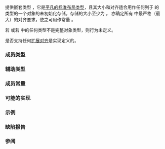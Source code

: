 {{cpp/title|aligned_union}}
{{cpp/meta/navbar}}
{{dcl begin}}
{{dcl header|type_traits}}
{{dcl|since=c++11|deprecated=c++23|1=
template&lt; std::size_t Len, class... Types &gt;
struct aligned_union;
}}
{{dcl end}}

提供嵌套类型 {{tt|type}}，它是[[cpp/named req/TrivialType|平凡的]][[cpp/named req/StandardLayoutType|标准布局类型]]，且其大小和对齐适合用作任何列于 {{tt|Types}} 的类型的一个对象的未初始化存储。存储的大小至少为 {{tt|Len}}。{{lc|std::aligned_union}} 亦确定所有 {{tt|Types}} 中最严格（最大）的对齐要求，使之可用作常量 {{tt|alignment_value}}。

若 {{c|1=sizeof...(Types) == 0}} 或若 {{tt|Types}} 中的任何类型不是完整对象类型，则行为未定义。

是否支持任何[[cpp/language/object#对齐|扩展对齐]]是实现定义的。

{{cpp/types/nospec}}

===成员类型===
{{dsc begin}}
{{dsc hitem|名称|定义}}
{{dsc|{{tt|type}}|适用于存储来自 {{tt|Types}} 的任何类型的平凡兼标准布局类型}}
{{dsc end}}

===辅助类型===
{{dcl begin}}
{{dcl|since=c++14|deprecated=c++23|1=
template&lt; std::size_t Len, class... Types &gt;
using aligned_union_t = typename aligned_union&lt;Len,Types...&gt;::type;
}}
{{dcl end}}

===成员常量===
{{dsc begin}}
{{dsc mem sconst|alignment_value|所有 {{tt|Types}} 的最严格对齐|nolink=true}}
{{dsc end}}

===可能的实现===
{{eq fun|1=
#include &lt;algorithm&gt;

template&lt;std::size_t Len, class... Types&gt;
struct aligned_union
{
    static constexpr std::size_t alignment_value = std::max({alignof(Types)...});

    struct type
    {
        alignas(alignment_value) char _s[std::max({Len, sizeof(Types)...})];
    };
};
}}

===示例===
{{example
|code=
#include &lt;iostream&gt;
#include &lt;string&gt;
#include &lt;type_traits&gt;

int main()
{
    std::cout &lt;&lt; sizeof(std::aligned_union_t&lt;0, char&gt;) &lt;&lt; ' ' // 1
              &lt;&lt; sizeof(std::aligned_union_t&lt;2, char&gt;) &lt;&lt; ' ' // 2
              &lt;&lt; sizeof(std::aligned_union_t&lt;2, char[3]&gt;) &lt;&lt; ' ' // 3 (!)
              &lt;&lt; sizeof(std::aligned_union_t&lt;3, char[4]&gt;) &lt;&lt; ' ' // 4
              &lt;&lt; sizeof(std::aligned_union_t&lt;1, char, int, double&gt;) &lt;&lt; ' '    // 8
              &lt;&lt; sizeof(std::aligned_union_t&lt;12, char, int, double&gt;) &lt;&lt; '\n'; // 16 (!)

    using var_t = std::aligned_union&lt;16, int, std::string&gt;;

    std::cout &lt;&lt; "var_t::alignment_value = " &lt;&lt; var_t::alignment_value &lt;&lt; '\n'
              &lt;&lt; "sizeof(var_t::type) = " &lt;&lt; sizeof(var_t::type) &lt;&lt; '\n';

    var_t::type aligned_storage;
    int* int_ptr = new(&amp;aligned_storage) int(42); // 原位 new
    std::cout &lt;&lt; "*int_ptr = " &lt;&lt; *int_ptr &lt;&lt; '\n';

    std::string* string_ptr = new(&amp;aligned_storage) std::string("bar");
    std::cout &lt;&lt; "*string_ptr = " &lt;&lt; *string_ptr &lt;&lt; '\n';
    *string_ptr = "baz";
    std::cout &lt;&lt; "*string_ptr = " &lt;&lt; *string_ptr &lt;&lt; '\n';
    string_ptr-&gt;~basic_string();
}
|p=true &lt;!-- sizeof(std::string) 未指定 --&gt;
|output=
1 2 3 4 8 16
var_t::alignment_value = 8
sizeof(var_t::type) = 32
*int_ptr = 42
*string_ptr = bar
*string_ptr = baz
}}

===缺陷报告===
{{dr list begin}}
{{dr list item|wg=lwg|dr=2979|std=C++11|before=不要求完整类型|after=要求完整类型}}
{{dr list end}}

===参阅===
{{dsc begin}}
{{dsc inc|cpp/types/dsc alignment_of}}
{{dsc inc|cpp/types/dsc aligned_storage}}
{{dsc end}}

{{langlinks|de|en|es|fr|it|ja|pt|ru}}